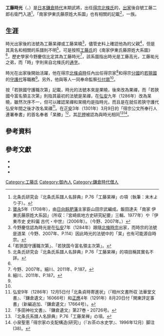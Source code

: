 {{日本武士
|名稱= 工藤 時光
|圖片名稱= 
|圖片大小= 
|圖片說明= 
|時代= [[鎌倉時代|鎌倉時代]]末期
|出生日期= 
|出生地點= 
|逝世日期= 
|逝世地點= 
|假名= {{lang|ja|くどう ときみつ}}
|羅馬字= Kudō Tokimitsu
|幼名= 
|改名= 
|别名= 工藤二郎右衛門入道<br>工藤杲禪<br>工藤杲曉
|諡号= 
|神号= 
|戒名= 
|洗禮名= 
|墓所= 
|朝廷官位= 
|幕府職位= [[鎌倉幕府|鎌倉幕府]]{{Link-ja|公文所|公文所}}{{Link-ja|執事 (日本)|執事|執事}}、[[若狹國|若狹國]][[守護代|守護代]]
|主君= [[守邦親王|守邦親王]]→[[後醍醐天皇|後醍醐天皇]]→[[足利尊氏|足利尊氏]]
|藩= 
|氏族= {{Link-ja|奧州工藤氏|奥州工藤氏}}
|父母= 父：工藤高光
|養父= 
|養母=
|兄弟= 工藤祐光
|姐妹= 
|正室= 
|側室= 
|嗣子= {{Link-ja|工藤貞祐|工藤貞祐}}
|嗣女= 
|養子= 
|養女= 
}}

'''工藤時光'''（{{jpn|j=工藤時光|hg=くどう ときみつ|rm=Kudō Tokimitsu}}，{{bd|？||？||catIdx=Kudō Tokimitsu}}）是[[日本|日本]][[鎌倉時代|鎌倉時代]]末期武將，出任[[得宗|得宗]][[北條氏|北條氏]]{{Link-ja|被官|被官}}的{{Link-ja|御內人|御内人}}，[[出家|出家]]後自號工藤二郎右衛門入道<ref name="houjou">北条氏研究会『北条氏系譜人名辞典』P.76「工藤杲禅」の項（執筆：末木より子）。</ref>，「南家伊東氏藤原姓大系圖」也有相關的記載<ref name="kudo keizu">[[寶永|寶永]]5年（1708年），由[[日向國|日向]][[飫肥藩|飫肥藩]]主{{Link-ja|伊東祐丕|伊東祐丕}}家臣山田宗武編成。飯田達夫「南家 伊東氏藤原姓大系図」（所収：『宮崎県地方史研究紀要』三輯、1977年）や『伊東市史 史料偏 古代・中世』（2006年）。（今野、2007年。）</ref>，{{Link-ja|奧州工藤氏|奥州工藤氏}}一族。

== 生涯 ==
時光出家後的法號為工藤杲禪或工藤杲曉<ref>今野慶信認為時光是在[[弘安|弘安]]7年（1284年）跟隨[[北條時宗|北條時宗]]出家，而時宗的法號是道杲（今野、2007年、P.114）因此時光的法號中的「杲」也有可能源自時宗。</ref>，儘管史料上確認他為{{Link-ja|工藤貞祐|工藤貞祐}}的父親<ref name="wakasa">｢若狭国守護職次第｣、｢若狭国今富名領主次第｣。</ref>，但是其真名和相關的系譜則不明<ref>北条氏研究会『北条氏系譜人名辞典』P.76「工藤杲禅」的項目稱其實名不詳。</ref>，可是按照[[工藤氏|工藤氏]]的《南家伊東氏藤原姓大系圖》<ref name="kudo keizu" />，歷史學家今野慶信比定其為工藤時光<ref>今野、2007年。細川、2011年、P.187。</ref>，該系圖指出時光是工藤高光，工藤祐光之弟，而「時」字則來自北條氏的[[通字|通字]]。

時光在出家後開始活躍，他在得宗[[北條貞時|北條貞時]]任內出任得宗家{{Link-ja|公文所|公文所}}{{Link-ja|執事 (日本)|執事|執事}}<ref>細川、2011年、P.187。</ref>和得宗[[分國|分國]]的[[若狹國|若狹國]]的[[守護代|守護代]]等職務<ref name="wakasa" />。另外，他與{{Link-ja|飯沼助宗|飯沼助宗}}等人一同奉命監察[[引付眾|引付眾]]<ref name="houjou" />。

按「若狹國守護職次第」記載，時光的法號本來是果曉，後來改為果禪，而「若狹國今富名領主次第」則指其最初的法號是杲禪，在[[弘安|弘安]]九年（1286年）改為杲曉，雖然次序不一，但可以確認杲禪和杲曉均是指時光，而且是在就任若狹守護代弘安年間之後才改名杲禪<ref>弘安9年（1286年）12月5日付 ｢北条貞時寄進状｣（『相州文書所収 法華堂文書』、『鎌倉遺文』16066号）和[[正應|正應]]4年（1291年）8月20日付 ｢関東評定事書｣（新編追加、『鎌倉遺文』17664号）。</ref>。在[[正安|正安]]3年（1301年）3月9日的「得宗公文所奉行人連署奉書」的首名奉者「杲勝」<ref>『多田神社文書』、『鎌倉遺文』第27巻・20726号。</ref>，其[[花押|花押]]被認為與時光相同<ref>『北条氏系譜人名辞典』P.76「工藤杲禅」の項。</ref><ref>小泉聖恵 ｢得宗家の支配構造(研究)｣（『お茶の水史学』、1996年12月）脚注(38)。</ref>。

== 參考資料 ==
{{reflist}}

== 參考文獻 ==
* {{cite book |author=北條氏研究會 |script-title=ja:北条氏系譜人名辞典 |publisher={{Link-ja|新人物往來社|新人物往来社}} |year=2001 |isbn= 978-4404029089}}
* {{cite book |author={{Link-ja|峰岸純夫|峰岸純夫}} |script-title=ja:中世武家系図の史料論 上巻 |publisher=高志書院 |year=2007 |isbn= 9784862150295}}
* {{cite book |author={{Link-ja|細川重男|細川重男}} |script-title=ja:鎌倉幕府の滅亡 |publisher={{Link-ja|吉川弘文館|吉川弘文館}} |year=2011 |isbn= 978-4642057165}}

{{DEFAULTSORT:Kudō Tokimitsu}}
[[Category:工藤氏|Category:工藤氏]]
[[Category:御內人|Category:御內人]]
[[Category:鎌倉時代僧人|Category:鎌倉時代僧人]]